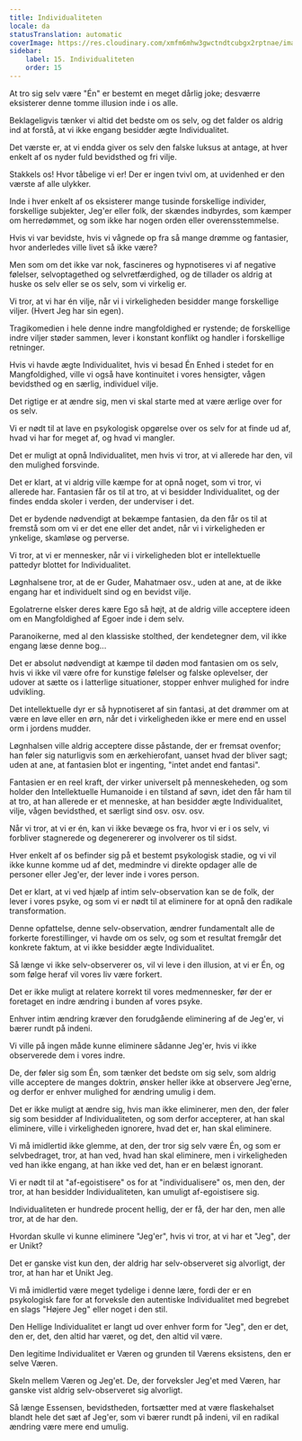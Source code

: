 ```yaml
---
title: Individualiteten
locale: da
statusTranslation: automatic
coverImage: https://res.cloudinary.com/xmfm6mhw3gwctndtcubgx2rptnae/image/upload/v1740468922/small_cover_tratado_de_psicologia_revolucionaria_a4c0dca4e0.webp
sidebar:
    label: 15. Individualiteten
    order: 15
---
```

At tro sig selv være "Én" er bestemt en meget dårlig joke; desværre eksisterer denne tomme illusion inde i os alle.

Beklageligvis tænker vi altid det bedste om os selv, og det falder os aldrig ind at forstå, at vi ikke engang besidder ægte Individualitet.

Det værste er, at vi endda giver os selv den falske luksus at antage, at hver enkelt af os nyder fuld bevidsthed og fri vilje.

Stakkels os! Hvor tåbelige vi er! Der er ingen tvivl om, at uvidenhed er den værste af alle ulykker.

Inde i hver enkelt af os eksisterer mange tusinde forskellige individer, forskellige subjekter, Jeg'er eller folk, der skændes indbyrdes, som kæmper om herredømmet, og som ikke har nogen orden eller overensstemmelse.

Hvis vi var bevidste, hvis vi vågnede op fra så mange drømme og fantasier, hvor anderledes ville livet så ikke være?

Men som om det ikke var nok, fascineres og hypnotiseres vi af negative følelser, selvoptagethed og selvretfærdighed, og de tillader os aldrig at huske os selv eller se os selv, som vi virkelig er.

Vi tror, at vi har én vilje, når vi i virkeligheden besidder mange forskellige viljer. (Hvert Jeg har sin egen).

Tragikomedien i hele denne indre mangfoldighed er rystende; de forskellige indre viljer støder sammen, lever i konstant konflikt og handler i forskellige retninger.

Hvis vi havde ægte Individualitet, hvis vi besad Én Enhed i stedet for en Mangfoldighed, ville vi også have kontinuitet i vores hensigter, vågen bevidsthed og en særlig, individuel vilje.

Det rigtige er at ændre sig, men vi skal starte med at være ærlige over for os selv.

Vi er nødt til at lave en psykologisk opgørelse over os selv for at finde ud af, hvad vi har for meget af, og hvad vi mangler.

Det er muligt at opnå Individualitet, men hvis vi tror, at vi allerede har den, vil den mulighed forsvinde.

Det er klart, at vi aldrig ville kæmpe for at opnå noget, som vi tror, vi allerede har. Fantasien får os til at tro, at vi besidder Individualitet, og der findes endda skoler i verden, der underviser i det.

Det er bydende nødvendigt at bekæmpe fantasien, da den får os til at fremstå som om vi er det ene eller det andet, når vi i virkeligheden er ynkelige, skamløse og perverse.

Vi tror, at vi er mennesker, når vi i virkeligheden blot er intellektuelle pattedyr blottet for Individualitet.

Løgnhalsene tror, at de er Guder, Mahatmaer osv., uden at ane, at de ikke engang har et individuelt sind og en bevidst vilje.

Egolatrerne elsker deres kære Ego så højt, at de aldrig ville acceptere ideen om en Mangfoldighed af Egoer inde i dem selv.

Paranoikerne, med al den klassiske stolthed, der kendetegner dem, vil ikke engang læse denne bog...

Det er absolut nødvendigt at kæmpe til døden mod fantasien om os selv, hvis vi ikke vil være ofre for kunstige følelser og falske oplevelser, der udover at sætte os i latterlige situationer, stopper enhver mulighed for indre udvikling.

Det intellektuelle dyr er så hypnotiseret af sin fantasi, at det drømmer om at være en løve eller en ørn, når det i virkeligheden ikke er mere end en ussel orm i jordens mudder.

Løgnhalsen ville aldrig acceptere disse påstande, der er fremsat ovenfor; han føler sig naturligvis som en ærkehierofant, uanset hvad der bliver sagt; uden at ane, at fantasien blot er ingenting, "intet andet end fantasi".

Fantasien er en reel kraft, der virker universelt på menneskeheden, og som holder den Intellektuelle Humanoide i en tilstand af søvn, idet den får ham til at tro, at han allerede er et menneske, at han besidder ægte Individualitet, vilje, vågen bevidsthed, et særligt sind osv. osv. osv.

Når vi tror, at vi er én, kan vi ikke bevæge os fra, hvor vi er i os selv, vi forbliver stagnerede og degenererer og involverer os til sidst.

Hver enkelt af os befinder sig på et bestemt psykologisk stadie, og vi vil ikke kunne komme ud af det, medmindre vi direkte opdager alle de personer eller Jeg'er, der lever inde i vores person.

Det er klart, at vi ved hjælp af intim selv-observation kan se de folk, der lever i vores psyke, og som vi er nødt til at eliminere for at opnå den radikale transformation.

Denne opfattelse, denne selv-observation, ændrer fundamentalt alle de forkerte forestillinger, vi havde om os selv, og som et resultat fremgår det konkrete faktum, at vi ikke besidder ægte Individualitet.

Så længe vi ikke selv-observerer os, vil vi leve i den illusion, at vi er Én, og som følge heraf vil vores liv være forkert.

Det er ikke muligt at relatere korrekt til vores medmennesker, før der er foretaget en indre ændring i bunden af vores psyke.

Enhver intim ændring kræver den forudgående eliminering af de Jeg'er, vi bærer rundt på indeni.

Vi ville på ingen måde kunne eliminere sådanne Jeg'er, hvis vi ikke observerede dem i vores indre.

De, der føler sig som Én, som tænker det bedste om sig selv, som aldrig ville acceptere de manges doktrin, ønsker heller ikke at observere Jeg'erne, og derfor er enhver mulighed for ændring umulig i dem.

Det er ikke muligt at ændre sig, hvis man ikke eliminerer, men den, der føler sig som besidder af Individualiteten, og som derfor accepterer, at han skal eliminere, ville i virkeligheden ignorere, hvad det er, han skal eliminere.

Vi må imidlertid ikke glemme, at den, der tror sig selv være Én, og som er selvbedraget, tror, at han ved, hvad han skal eliminere, men i virkeligheden ved han ikke engang, at han ikke ved det, han er en belæst ignorant.

Vi er nødt til at "af-egoistisere" os for at "individualisere" os, men den, der tror, at han besidder Individualiteten, kan umuligt af-egoistisere sig.

Individualiteten er hundrede procent hellig, der er få, der har den, men alle tror, at de har den.

Hvordan skulle vi kunne eliminere "Jeg'er", hvis vi tror, at vi har et "Jeg", der er Unikt?

Det er ganske vist kun den, der aldrig har selv-observeret sig alvorligt, der tror, at han har et Unikt Jeg.

Vi må imidlertid være meget tydelige i denne lære, fordi der er en psykologisk fare for at forveksle den autentiske Individualitet med begrebet en slags "Højere Jeg" eller noget i den stil.

Den Hellige Individualitet er langt ud over enhver form for "Jeg", den er det, den er, det, den altid har været, og det, den altid vil være.

Den legitime Individualitet er Væren og grunden til Værens eksistens, den er selve Væren.

Skeln mellem Væren og Jeg'et. De, der forveksler Jeg'et med Væren, har ganske vist aldrig selv-observeret sig alvorligt.

Så længe Essensen, bevidstheden, fortsætter med at være flaskehalset blandt hele det sæt af Jeg'er, som vi bærer rundt på indeni, vil en radikal ændring være mere end umulig.

